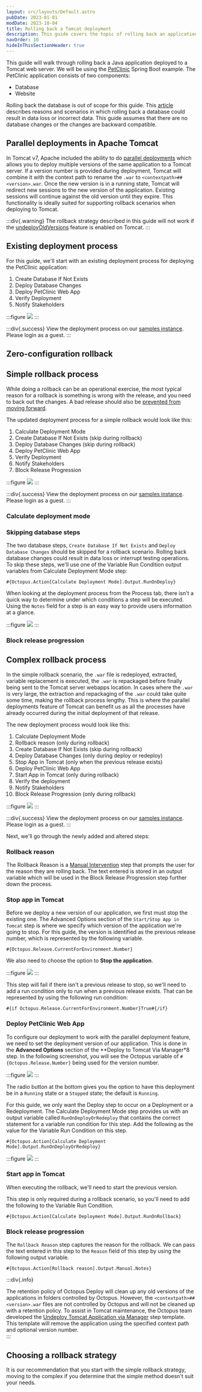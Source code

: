 ```yaml
---
layout: src/layouts/Default.astro
pubDate: 2023-01-01
modDate: 2023-10-04
title: Rolling back a Tomcat deployment
description: This guide covers the topic of rolling back an application deployed to a Tomcat Java application server.
navOrder: 10
hideInThisSectionHeader: true
---
```


This guide will walk through rolling back a Java application deployed to a Tomcat web server.  We will be using the [PetClinic](https://bitbucket.org/octopussamples/petclinic/src/master/) Spring Boot example.  The PetClinic application consists of two components:

- Database
- Website

Rolling back the database is out of scope for this guide.  This [article](https://yamldoc.liuyan.wang/blog/database-rollbacks-pitfalls) describes reasons and scenarios in which rolling back a database could result in data loss or incorrect data.  This guide assumes that there are no database changes or the changes are backward compatible.

## Parallel deployments in Apache Tomcat

In Tomcat v7, Apache included the ability to do [parallel deployments](https://tomcat.apache.org/tomcat-9.0-doc/config/context.html#Parallel_deployment) which allows you to deploy multiple versions of the same application to a Tomcat server.  If a version number is provided during deployment, Tomcat will combine it with the context path to rename the `.war` to `<contextpath>##<version>.war`.  Once the new version is in a running state, Tomcat will redirect new sessions to the new version of the application.  Existing sessions will continue against the old version until they expire.  This functionality is ideally suited for supporting rollback scenarios when deploying to Tomcat.

:::div{.warning}
The rollback strategy described in this guide will not work if the [undeployOldVersions](https://tomcat.apache.org/tomcat-9.0-doc/config/host.html) feature is enabled on Tomcat.
:::

## Existing deployment process

For this guide, we'll start with an existing deployment process for deploying the PetClinic application:

1.  Create Database If Not Exists
1.  Deploy Database Changes
1.  Deploy PetClinic Web App
1.  Verify Deployment
1.  Notify Stakeholders

:::figure
![](/docs/deployments/patterns/rollbacks/tomcat/octopus-original-deployment-process.png)
:::

:::div{.success}
View the deployment process on our [samples instance](https://samples.octopus.app/app#/Spaces-762/projects/01-petclinic-original/deployments/process).  Please login as a guest.
:::

## Zero-configuration rollback

<ZeroConfigRollback />

## Simple rollback process

While doing a rollback can be an operational exercise, the most typical reason for a rollback is something is wrong with the release, and you need to back out the changes.  A bad release should also be [prevented from moving forward](/docs/releases/prevent-release-progression).

The updated deployment process for a simple rollback would look like this:

1. Calculate Deployment Mode
1. Create Database If Not Exists (skip during rollback)
1. Deploy Database Changes (skip during rollback)
1. Deploy PetClinic Web App
1. Verify Deployment
1. Notify Stakeholders
1. Block Release Progression

:::figure
![](/docs/deployments/patterns/rollbacks/tomcat/octopus-simple-rollback-process.png)
:::

:::div{.success}
View the deployment process on our [samples instance](https://samples.octopus.app/app#/Spaces-762/projects/02-petclinic-simplerollback/deployments/process).  Please login as a guest.
:::

### Calculate deployment mode

<CalculateDeploymentMode />

### Skipping database steps

The two database steps, `Create Database If Not Exists` and `Deploy Database Changes` should be skipped for a rollback scenario.  Rolling back database changes could result in data loss or interrupt testing operations.  To skip these steps, we'll use one of the Variable Run Condition output variables from Calculate Deployment Mode step:

```
#{Octopus.Action[Calculate Deployment Mode].Output.RunOnDeploy}
```

When looking at the deployment process from the Process tab, there isn't a quick way to determine under which conditions a step will be executed.  Using the `Notes` field for a step is an easy way to provide users information at a glance.

:::figure
![](/docs/deployments/patterns/rollbacks/tomcat/octopus-step-notes.png)
:::

### Block release progression

<PreventReleaseProgression />

## Complex rollback process

In the simple rollback scenario, the `.war` file is redeployed, extracted, variable replacement is executed, the `.war` is repackaged before finally being sent to the Tomcat server webapps location.  In cases where the `.war` is very large, the extraction and repackaging of the `.war` could take quite some time, making the rollback process lengthy.  This is where the parallel deployments feature of Tomcat can benefit us as all the processes have already occurred during the initial deployment of that release.  

The new deployment process would look like this:

1. Calculate Deployment Mode
1. Rollback reason (only during rollback)
1. Create Database If Not Exists (skip during rollback)
1. Deploy Database Changes (only during deploy or redeploy)
1. Stop App in Tomcat (only when the previous release exists)
1. Deploy PetClinic Web App
1. Start App in Tomcat (only during rollback)
1. Verify the deployment
1. Notify Stakeholders
1. Block Release Progression (only during rollback)

:::figure
![](/docs/deployments/patterns/rollbacks/tomcat/octopus-complex-rollback-process.png)
:::

:::div{.success}
View the deployment process on our [samples instance](https://samples.octopus.app/app#/Spaces-762/projects/03-petclinic-complexrollback/deployments/process).  Please login as a guest.
:::

Next, we'll go through the newly added and altered steps:

### Rollback reason

The Rollback Reason is a [Manual Intervention](/docs/projects/built-in-step-templates/manual-intervention-and-approvals) step that prompts the user for the reason they are rolling back.  The text entered is stored in an output variable which will be used in the Block Release Progression step further down the process.

### Stop app in Tomcat

Before we deploy a new version of our application, we first must stop the existing one.  The Advanced Options section of the `Start/Stop App in Tomcat` step is where we specify which version of the application we're going to stop.  For this guide, the version is identified as the previous release number, which is represented by the following variable.

```
#{Octopus.Release.CurrentForEnvironment.Number}
```

We also need to choose the option to **Stop the application**.

:::figure
![](/docs/deployments/patterns/rollbacks/tomcat/octopus-stop-application.png)
:::

This step will fail if there isn't a previous release to stop, so we'll need to add a run condition only to run when a previous release exists.  That can be represented by using the following run condition:

```
#{if Octopus.Release.CurrentForEnvironment.Number}True#{/if}
```

### Deploy PetClinic Web App

To configure our deployment to work with the parallel deployment feature, we need to set the deployment version of our application.  This is done in the **Advanced Options** section of the **Deploy to Tomcat Via Manager*8 step.  In the following screenshot, you will see the Octopus variable of `#{Octopus.Release.Number}` being used for the version number.

:::figure
![](/docs/deployments/patterns/rollbacks/tomcat/octopus-tomcat-advanced.png)
:::

The radio button at the bottom gives you the option to have this deployment be in a `Running` state or a `Stopped` state; the default is `Running`.

For this guide, we only want the Deploy step to occur on a Deployment or a Redeployment.  The Calculate Deployment Mode step provides us with an output variable called `RunOnDeployOrRedeploy` that contains the correct statement for a variable run condition for this step.  Add the following as the value for the Variable Run Condition on this step.

```
#{Octopus.Action[Calculate Deployment Mode].Output.RunOnDeployOrRedeploy}
```

:::figure
![](/docs/deployments/patterns/rollbacks/tomcat/octopus-deploy-tomcat-run-condition.png)
:::

### Start app in Tomcat

When executing the rollback, we'll need to start the previous version.

This step is only required during a rollback scenario, so you'll need to add the following to the Variable Run Condition.

```
#{Octopus.Action[Calculate Deployment Mode].Output.RunOnRollback}
```

### Block release progression

The `Rollback Reason` step captures the reason for the rollback.  We can pass the text entered in this step to the `Reason` field of this step by using the following output variable.

```
#{Octopus.Action[Rollback reason].Output.Manual.Notes}
```

:::div{.info}

The retention policy of Octopus Deploy will clean up any old versions of the applications in folders controlled by Octopus.  However, the `<contextpath>##<version>.war` files are not controlled by Octopus and will not be cleaned up with a retention policy.  To assist in Tomcat maintenance, the Octopus team developed the [Undeploy Tomcat Application via Manager](https://library.yamldoc.liuyan.wang/step-templates/34f13b4c-64e1-42b4-ad1a-4599f25a850e/actiontemplate-undeploy-tomcat-application-via-manager) step template.  This template will remove the application using the specified context path and optional version number.  
:::

## Choosing a rollback strategy

It is our recommendation that you start with the simple rollback strategy, moving to the complex if you determine that the simple method doesn't suit your needs.